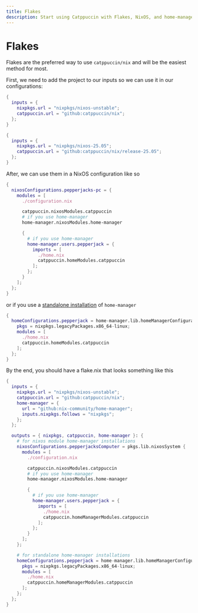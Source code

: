 ```yaml
---
title: Flakes
description: Start using Catppuccin with Flakes, NixOS, and home-manager
---
```



# Flakes

Flakes are the preferred way to use `catppuccin/nix` and will be the easiest method for most.

First, we need to add the project to our inputs so we can use it in our configurations:

<Tabs syncKey="channel">

<TabItem label="Unstable">

```nix
{
  inputs = {
    nixpkgs.url = "nixpkgs/nixos-unstable";
    catppuccin.url = "github:catppuccin/nix";
  };
}
```

</TabItem>

<TabItem label="25.05">

```nix
{
  inputs = {
    nixpkgs.url = "nixpkgs/nixos-25.05";
    catppuccin.url = "github:catppuccin/nix/release-25.05";
  };
}
```

</TabItem>

</Tabs>

After, we can use them in a NixOS configuration like so

```nix
{
  nixosConfigurations.pepperjacks-pc = {
    modules = [
      ./configuration.nix

      catppuccin.nixosModules.catppuccin
      # if you use home-manager
      home-manager.nixosModules.home-manager

      {
        # if you use home-manager
        home-manager.users.pepperjack = {
          imports = [
            ./home.nix
            catppuccin.homeModules.catppuccin
          ];
        };
      }
    ];
  };
}
```

or if you use a [standalone installation](https://nix-community.github.io/home-manager/index.xhtml#sec-install-standalone) of `home-manager`

```nix
{
  homeConfigurations.pepperjack = home-manager.lib.homeManagerConfiguration {
    pkgs = nixpkgs.legacyPackages.x86_64-linux;
    modules = [
      ./home.nix
      catppuccin.homeModules.catppuccin
    ];
  };
}
```

By the end, you should have a flake.nix that looks something like this

```nix
{
  inputs = {
    nixpkgs.url = "nixpkgs/nixos-unstable";
    catppuccin.url = "github:catppuccin/nix";
    home-manager = {
      url = "github:nix-community/home-manager";
      inputs.nixpkgs.follows = "nixpkgs";
    };
  };

  outputs = { nixpkgs, catppuccin, home-manager }: {
    # for nixos module home-manager installations
    nixosConfigurations.pepperjacksComputer = pkgs.lib.nixosSystem {
      modules = [
        ./configuration.nix

        catppuccin.nixosModules.catppuccin
        # if you use home-manager
        home-manager.nixosModules.home-manager

        {
          # if you use home-manager
          home-manager.users.pepperjack = {
            imports = [
              ./home.nix
              catppuccin.homeManagerModules.catppuccin
            ];
          };
        }
      ];
    };

    # for standalone home-manager installations
    homeConfigurations.pepperjack = home-manager.lib.homeManagerConfiguration {
      pkgs = nixpkgs.legacyPackages.x86_64-linux;
      modules = [
        ./home.nix
        catppuccin.homeManagerModules.catppuccin
      ];
    };
  };
}
```
